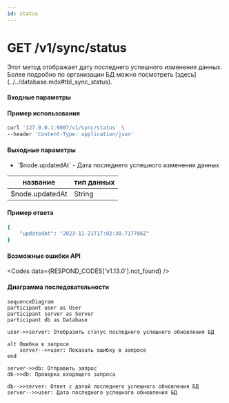 ```yaml
---
id: status
---
```



# GET /v1/sync/status

<div className="text-justify">Этот метод отображает дату последнего успешного изменения данных.</div>

<div className="text-justify">
  Более подробно по организации БД можно посмотреть [здесь](../../database.mdx#tbl_sync_status).
</div>

#### Входные параметры

<h4 className="custom-heading">Пример использования</h4>

```bash
curl '127.0.0.1:9007/v1/sync/status' \
--header 'Content-Type: application/json'
```

<h4 className="custom-heading">Выходные параметры</h4>

<ul>
  <li>`$node.updatedAt` - Дата последнего успешного изменения данных</li>
</ul>

<div className="scrollable-x">
  <table>
    <thead>
      <tr>
        <th>название</th>
        <th>тип данных</th>
      </tr>
    </thead>
    <tbody>
      <tr>
        <td>$node.updatedAt</td>
        <td>String</td>
      </tr>
    </tbody>
  </table>
</div>

<h4 className="custom-heading">Пример ответа</h4>

```bash
{
    "updatedAt": "2023-11-21T17:02:30.717786Z"
}
```

<h4 className="custom-heading">Возможные ошибки API</h4>

<Codes data={RESPOND_CODES['v1.13.0'].not_found} />

<h4 className="custom-heading">Диаграмма последовательности</h4>

<FancyboxDiagram>

```mermaid
sequenceDiagram
participant user as User
participant server as Server
participant db as Database

user->>server: Отобразить статус последнего успешного обновления БД

alt Ошибка в запросе
    server-->>user: Показать ошибку в запросе
end

server->>db: Отправить запрос
db->>db: Проверка входящего запроса

db-->>server: Ответ с датой последнего успешного обновления БД
server-->>user: Дата последнего успешного обновления БД
```

</FancyboxDiagram>
